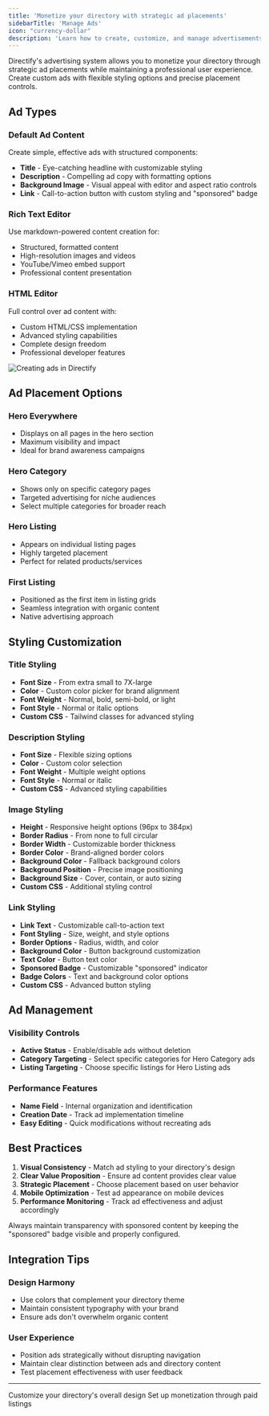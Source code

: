 ```yaml
---
title: 'Monetize your directory with strategic ad placements'
sidebarTitle: 'Manage Ads'
icon: "currency-dollar"
description: 'Learn how to create, customize, and manage advertisements in your directory with flexible placement options and styling controls'
---
```


Directify's advertising system allows you to monetize your directory through strategic ad placements while maintaining a professional user experience. Create custom ads with flexible styling options and precise placement controls.

## Ad Types

### Default Ad Content
Create simple, effective ads with structured components:
- **Title** - Eye-catching headline with customizable styling
- **Description** - Compelling ad copy with formatting options
- **Background Image** - Visual appeal with editor and aspect ratio controls
- **Link** - Call-to-action button with custom styling and "sponsored" badge

### Rich Text Editor
Use markdown-powered content creation for:
- Structured, formatted content
- High-resolution images and videos
- YouTube/Vimeo embed support
- Professional content presentation

### HTML Editor
Full control over ad content with:
- Custom HTML/CSS implementation
- Advanced styling capabilities
- Complete design freedom
- Professional developer features

<Frame>
  <img src="/images/ads-demo.png" alt="Creating ads in Directify" />
</Frame>

## Ad Placement Options

### Hero Everywhere
- Displays on all pages in the hero section
- Maximum visibility and impact
- Ideal for brand awareness campaigns

### Hero Category
- Shows only on specific category pages
- Targeted advertising for niche audiences
- Select multiple categories for broader reach

### Hero Listing
- Appears on individual listing pages
- Highly targeted placement
- Perfect for related products/services

### First Listing
- Positioned as the first item in listing grids
- Seamless integration with organic content
- Native advertising approach

## Styling Customization

### Title Styling
- **Font Size** - From extra small to 7X-large
- **Color** - Custom color picker for brand alignment
- **Font Weight** - Normal, bold, semi-bold, or light
- **Font Style** - Normal or italic options
- **Custom CSS** - Tailwind classes for advanced styling

### Description Styling
- **Font Size** - Flexible sizing options
- **Color** - Custom color selection
- **Font Weight** - Multiple weight options
- **Font Style** - Normal or italic
- **Custom CSS** - Advanced styling capabilities

### Image Styling
- **Height** - Responsive height options (96px to 384px)
- **Border Radius** - From none to full circular
- **Border Width** - Customizable border thickness
- **Border Color** - Brand-aligned border colors
- **Background Color** - Fallback background colors
- **Background Position** - Precise image positioning
- **Background Size** - Cover, contain, or auto sizing
- **Custom CSS** - Additional styling control

### Link Styling
- **Link Text** - Customizable call-to-action text
- **Font Styling** - Size, weight, and style options
- **Border Options** - Radius, width, and color
- **Background Color** - Button background customization
- **Text Color** - Button text color
- **Sponsored Badge** - Customizable "sponsored" indicator
- **Badge Colors** - Text and background color options
- **Custom CSS** - Advanced button styling

## Ad Management

### Visibility Controls
- **Active Status** - Enable/disable ads without deletion
- **Category Targeting** - Select specific categories for Hero Category ads
- **Listing Targeting** - Choose specific listings for Hero Listing ads

### Performance Features
- **Name Field** - Internal organization and identification
- **Creation Date** - Track ad implementation timeline
- **Easy Editing** - Quick modifications without recreating ads

## Best Practices

1. **Visual Consistency** - Match ad styling to your directory's design
2. **Clear Value Proposition** - Ensure ad content provides clear value
3. **Strategic Placement** - Choose placement based on user behavior
4. **Mobile Optimization** - Test ad appearance on mobile devices
5. **Performance Monitoring** - Track ad effectiveness and adjust accordingly

<Warning>
  Always maintain transparency with sponsored content by keeping the "sponsored" badge visible and properly configured.
</Warning>

## Integration Tips

### Design Harmony
- Use colors that complement your directory theme
- Maintain consistent typography with your brand
- Ensure ads don't overwhelm organic content

### User Experience
- Position ads strategically without disrupting navigation
- Maintain clear distinction between ads and directory content
- Test placement effectiveness with user feedback

---

<CardGroup cols={2}>
  <Card
    title="Design Settings"
    icon="paint-brush"
    href="/design/general"
  >
    Customize your directory's overall design
  </Card>
  <Card
    title="Paid Submissions"
    icon="credit-card"
    href="/paid-submissions/stripe"
  >
    Set up monetization through paid listings
  </Card>
</CardGroup>